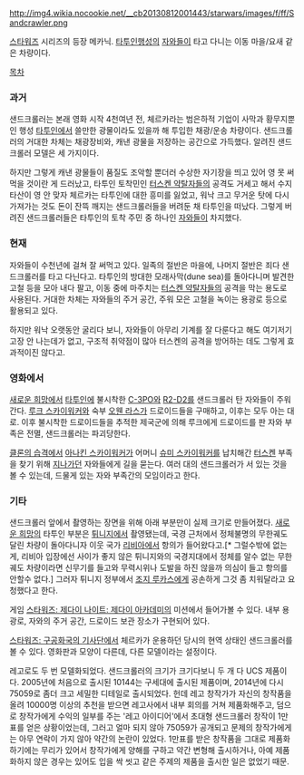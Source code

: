 http://img4.wikia.nocookie.net/__cb20130812001443/starwars/images/f/ff/Sandcrawler.png

[[스타워즈]] 시리즈의 등장 메카닉. [[타투인]]행성의 [[자와]]들이 타고 다니는 이동 마을/요새 같은 차량이다.

[[목차]]

=== 과거 ===

샌드크롤러는 본래 영화 시작 4천여년 전, 체르카라는 범은하적 기업이 사막과 황무지뿐인 행성 [[타투인]]에서 쓸만한 광물이라도 있을까 해 투입한 채광/운송 차량이다. 샌드크롤러의 거대한 차체는 채광장비와, 캐낸 광물을 저장하는 공간으로 가득했다. 알려진 샌드크롤러 모델은 세 가지이다.

하지만 그렇게 캐낸 광물들이 품질도 조악할 뿐더러 수상한 자기장을 띄고 있어 영 못 써먹을 것이란 게 드러났고, 타투인 토착민인 [[터스켄 약탈자]]들의 공격도 거세고 해서 수지타산이 영 안 맞자 체르카는 타투인에 대한 흥미를 잃었고, 워낙 크고 무거운 탓에 다시 가져가는 것도 돈이 잔뜩 깨지는 샌드크롤러들을 버려둔 채 타투인을 떠났다. 그렇게 버려진 샌드크롤러들은 타투인의 토착 주민 중 하나인 [[자와]]들이 차지했다.

=== 현재 ===

자와들이 수천년에 걸쳐 잘 써먹고 있다. 일족의 절반은 마을에, 나머지 절반은 죄다 샌드크롤러를 타고 다닌다고. 타투인의 방대한 모래사막(dune sea)를 돌아다니며 발견한 고철 등을 모아 내다 팔고, 이동 중에 마주치는 [[터스켄 약탈자]]들의 공격을 막는 용도로 사용된다. 거대한 차체는 자와들의 주거 공간, 주워 모은 고철을 녹이는 용광로 등으로 활용되고 있다. 

하지만 워낙 오랫동안 굴리다 보니, 자와들이 아무리 기계를 잘 다룬다고 해도 여기저기 고장 안 나는데가 없고, 구조적 취약점이 많아 터스켄의 공격을 방어하는 데도 그렇게 효과적이진 않다고.

=== 영화에서 ===

[[새로운 희망]]에서 [[타투인]]에 불시착한 [[C-3PO]]와 [[R2-D2]]를 샌드크롤러 탄 자와들이 주워간다. [[루크 스카이워커]]와 숙부 [[오웬 라스]]가 드로이드들을 구매하고, 이후는 모두 아는 대로.
이후 불시착한 드로이드들을 추적한 제국군에 의해 루크에게 드로이드를 판 자와 부족은 전멸, 샌드크롤러는 파괴당한다.


[[클론의 습격]]에서 [[아나킨 스카이워커]]가 어머니 [[슈미 스카이워커]]를 납치해간 [[터스켄]] 부족을 찾기 위해 [[지나가던]] 자와들에게 길을 묻는다. 여러 대의 샌드크롤러가 서 있는 것을 볼 수 있는데, 드물게 있는 자와 부족간의 모임이라고 한다.


=== 기타 ===

샌드크롤러 앞에서 촬영하는 장면을 위해 아래 부분만이 실제 크기로 만들어졌다. [[새로운 희망]]의 타투인 부분은 [[튀니지]]에서 촬영됐는데, 국경 근처에서 정체불명의 무한궤도 달린 차량이 돌아다니자 이웃 국가 [[리비아]]에서 항의가 들어왔다고.[* 그럴수밖에 없는게, 리비아 입장에선 사이가 좋지 않은 튀니지와의 국경지대에서 정체를 알수 없는 무한궤도 차량이라면 신무기를 들고와 무력시위나 도발을 하진 않을까 의심이 들고 항의를 안할수 없다.] 그러자 튀니지 정부에서 [[조지 루카스]]에게 공손하게 그것 좀 치워달라고 요청했다고 한다.

게임 [[스타워즈: 제다이 나이트: 제다이 아카데미]]의 미션에서 들어가볼 수 있다. 내부 용광로, 자와의 주거 공간, 드로이드 보관 장소가 구현되어 있다.

[[스타워즈: 구공화국의 기사단]]에서 체르카가 운용하던 당시의 현역 상태인 샌드크롤러를 볼 수 있다. 영화판과 모양이 다른데, 다른 모델이라는 설정이다.


레고로도 두 번 모델화되었다. 샌드크롤러의 크기가 크기다보니 두 개 다 UCS 제품이다. 2005년에 처음으로 출시된 10144는 구세대에 출시된 제품이며, 2014년에 다시 75059로 좀더 크고 세밀한 디테일로 출시되었다. 
헌데 레고 창작가가 자신의 창작품을 올려 10000명 이상의 추천을 받으면 레고사에서 내부 회의를 거쳐 제품화해주고, 덤으로 창작가에게 수익의 일부를 주는 '레고 아이디어'에서 초대형 샌드크롤러 창작이 1만표를 얻은 상황이었는데, 그러고 얼마 되지 않아 75059가 공개되고 문제의 창작가에게는 아무 연락이 가지 않아 약간의 논란이 있었다. 1만표를 받은 창작품을 그대로 제품화하기에는 무리가 있어서 창작가에게 양해를 구하고 약간 변형해 출시하거나, 아예 제품화하지 않은 경우는 있어도 입을 싹 씻고 같은 주제의 제품을 출시한 일은 없었기 때문.
